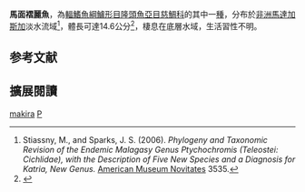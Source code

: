 {{Speciesbox
| name = 馬面褶麗魚
| status = NE
| status_system = IUCN3.1
| image = 
| image_width = 240px
| genus = Ptychochromis
| species = makira
| authority = Stiassny & Sparks, 2006
| synonyms = 
}}

'''馬面褶麗魚'''，為[[輻鰭魚綱|輻鰭魚綱]][[鱸形目|鱸形目]][[隆頭魚亞目|隆頭魚亞目]][[慈鯛科|慈鯛科]]的其中一[[種|種]]，分布於[[非洲|非洲]][[馬達加斯加|馬達加斯加]]淡水流域<ref name=description>Stiassny, M., and Sparks, J. S. (2006). ''Phylogeny and Taxonomic Revision of the Endemic Malagasy Genus Ptychochromis (Teleostei: Cichlidae), with the Description of Five New Species and a Diagnosis for Katria, New Genus.'' [[American_Museum_Novitates|American Museum Novitates]] 3535.</ref>，體長可達14.6公分<ref>{{FishBase |genus= Ptychochromis|species= makira| month = April | year = 2013}}</ref>，棲息在底層水域，生活習性不明。

==参考文献==
{{Reflist}}

== 擴展閱讀 ==
{{refbegin}}
{{wikispecies-inline|Ptychochromis makira|馬面褶麗魚}}
{{refend}}
{{Taxonbar|from=Q6406414}}

[[Category:褶麗魚屬|makira]]
[[Category:2006年描述的魚類|P]]


{{鱸形目小作品}}